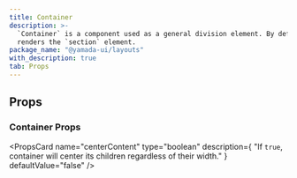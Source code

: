 ```yaml
---
title: Container
description: >-
  `Container` is a component used as a general division element. By default, it
  renders the `section` element.
package_name: "@yamada-ui/layouts"
with_description: true
tab: Props
---
```


## Props

### Container Props

<PropsCard
  name="centerContent"
  type="boolean"
  description={
    "If `true`, container will center its children regardless of their width."
  }
  defaultValue="false"
/>
